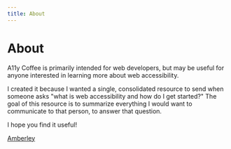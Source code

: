 ```yaml
---
title: About
---
```



<SEO
  title="About A11y Coffee"
  description="About the A11y Coffee project and its purpose."
/>

# About

A11y Coffee is primarily intended for web developers, but may be useful for anyone interested in learning more about web accessibility.

I created it because I wanted a single, consolidated resource to send when someone asks "what is web accessibility and how do I get started?" The goal of this resource is to summarize everything I would want to communicate to that person, to answer that question.

I hope you find it useful!

[Amberley](https://twitter.com/amber1ey)
